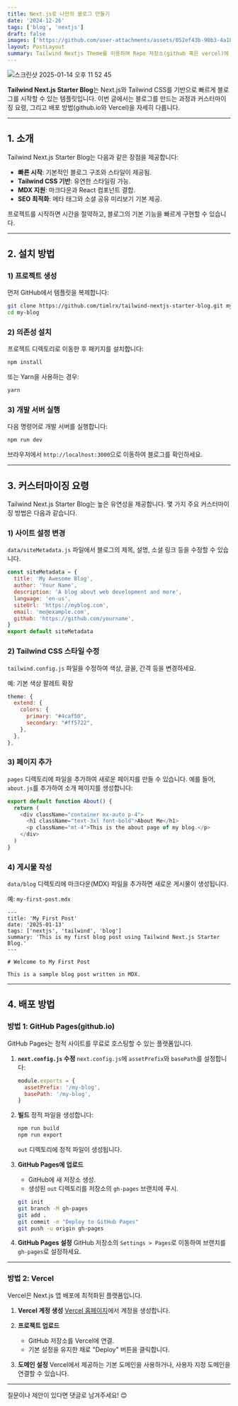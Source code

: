 ```yaml
---
title: Next.js로 나만의 블로그 만들기
date: '2024-12-26'
tags: ['blog', 'nextjs']
draft: false
images: ['https://github.com/user-attachments/assets/052ef43b-90b3-4a18-a9c5-7da23e292421']
layout: PostLayout
summary: Tailwind Nextjs Theme를 이용하여 Repo 저장소(github 혹은 vercel)에 나만의 개성있는 블로그 만드는 과정을 소개합니다
---
```


![스크린샷 2025-01-14 오후 11 52 45](https://github.com/user-attachments/assets/052ef43b-90b3-4a18-a9c5-7da23e292421)

**Tailwind Next.js Starter Blog**는 Next.js와 Tailwind CSS를 기반으로 빠르게 블로그를 시작할 수 있는 템플릿입니다. 이번 글에서는 블로그를 만드는 과정과 커스터마이징 요령, 그리고 배포 방법(github.io와 Vercel)을 자세히 다룹니다.

---

## 1. 소개

Tailwind Next.js Starter Blog는 다음과 같은 장점을 제공합니다:

- **빠른 시작**: 기본적인 블로그 구조와 스타일이 제공됨.
- **Tailwind CSS 기반**: 유연한 스타일링 가능.
- **MDX 지원**: 마크다운과 React 컴포넌트 결합.
- **SEO 최적화**: 메타 태그와 소셜 공유 미리보기 기본 제공.

프로젝트를 시작하면 시간을 절약하고, 블로그의 기본 기능을 빠르게 구현할 수 있습니다.

---

## 2. 설치 방법

### 1) 프로젝트 생성

먼저 GitHub에서 템플릿을 복제합니다:

```bash
git clone https://github.com/timlrx/tailwind-nextjs-starter-blog.git my-blog
cd my-blog
```

### 2) 의존성 설치

프로젝트 디렉토리로 이동한 후 패키지를 설치합니다:

```bash
npm install
```

또는 Yarn을 사용하는 경우:

```bash
yarn
```

### 3) 개발 서버 실행

다음 명령어로 개발 서버를 실행합니다:

```bash
npm run dev
```

브라우저에서 `http://localhost:3000`으로 이동하여 블로그를 확인하세요.

---

## 3. 커스터마이징 요령

Tailwind Next.js Starter Blog는 높은 유연성을 제공합니다. 몇 가지 주요 커스터마이징 방법은 다음과 같습니다.

### 1) 사이트 설정 변경

`data/siteMetadata.js` 파일에서 블로그의 제목, 설명, 소셜 링크 등을 수정할 수 있습니다.

```javascript
const siteMetadata = {
  title: 'My Awesome Blog',
  author: 'Your Name',
  description: 'A blog about web development and more',
  language: 'en-us',
  siteUrl: 'https://myblog.com',
  email: 'me@example.com',
  github: 'https://github.com/yourname',
}
export default siteMetadata
```

### 2) Tailwind CSS 스타일 수정

`tailwind.config.js` 파일을 수정하여 색상, 글꼴, 간격 등을 변경하세요.

예: 기본 색상 팔레트 확장

```javascript
theme: {
  extend: {
    colors: {
      primary: "#4caf50",
      secondary: "#ff5722",
    },
  },
},
```

### 3) 페이지 추가

`pages` 디렉토리에 파일을 추가하여 새로운 페이지를 만들 수 있습니다. 예를 들어, `about.js`를 추가하여 소개 페이지를 생성합니다:

```javascript
export default function About() {
  return (
    <div className="container mx-auto p-4">
      <h1 className="text-3xl font-bold">About Me</h1>
      <p className="mt-4">This is the about page of my blog.</p>
    </div>
  )
}
```

### 4) 게시물 작성

`data/blog` 디렉토리에 마크다운(MDX) 파일을 추가하면 새로운 게시물이 생성됩니다.

예: `my-first-post.mdx`

```mdx
---
title: 'My First Post'
date: '2025-01-13'
tags: ['nextjs', 'tailwind', 'blog']
summary: 'This is my first blog post using Tailwind Next.js Starter Blog.'
---

# Welcome to My First Post

This is a sample blog post written in MDX.
```

---

## 4. 배포 방법

### 방법 1: GitHub Pages(github.io)

GitHub Pages는 정적 사이트를 무료로 호스팅할 수 있는 플랫폼입니다.

1. **`next.config.js` 수정**
   `next.config.js`에 `assetPrefix`와 `basePath`를 설정합니다:

   ```javascript
   module.exports = {
     assetPrefix: '/my-blog',
     basePath: '/my-blog',
   }
   ```

2. **빌드**
   정적 파일을 생성합니다:

   ```bash
   npm run build
   npm run export
   ```

   `out` 디렉토리에 정적 파일이 생성됩니다.

3. **GitHub Pages에 업로드**

   - GitHub에 새 저장소 생성.
   - 생성된 `out` 디렉토리를 저장소의 `gh-pages` 브랜치에 푸시.

   ```bash
   git init
   git branch -M gh-pages
   git add .
   git commit -m "Deploy to GitHub Pages"
   git push -u origin gh-pages
   ```

4. **GitHub Pages 설정**
   GitHub 저장소의 `Settings > Pages`로 이동하여 브랜치를 `gh-pages`로 설정하세요.

---

### 방법 2: Vercel

Vercel은 Next.js 앱 배포에 최적화된 플랫폼입니다.

1. **Vercel 계정 생성**
   [Vercel 홈페이지](https://vercel.com/)에서 계정을 생성합니다.

2. **프로젝트 업로드**

   - GitHub 저장소를 Vercel에 연결.
   - 기본 설정을 유지한 채로 "Deploy" 버튼을 클릭합니다.

3. **도메인 설정**
   Vercel에서 제공하는 기본 도메인을 사용하거나, 사용자 지정 도메인을 연결할 수 있습니다.

---

질문이나 제안이 있다면 댓글로 남겨주세요! 😊
